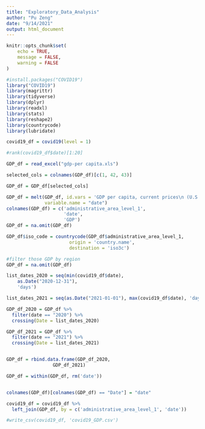 ```yaml
---
title: "Exploratory_Data_Analysis"
author: "Pu Zeng"
date: "9/14/2021"
output: html_document
---
```


```r
knitr::opts_chunk$set(
	echo = TRUE,
	message = FALSE,
	warning = FALSE
)
```


```r
#install.packages("COVID19")
library("COVID19")
library(magrittr)
library(tidyverse)
library(dplyr)
library(readxl)
library(stats)
library(reshape2)
library(countrycode)
library(lubridate)
```

```r
covid19_df = covid19(level = 1)

#rank(covid19_df$date)[1:20]

GDP_df = read_excel("gdp-per capita.xls")

selected_cols = colnames(GDP_df)[c(1, 42, 43)]

GDP_df = GDP_df[selected_cols]

GDP_df = melt(GDP_df, id.vars = 'GDP per capita, current prices\n (U.S. dollars per capita)',
              variable.name = "date")
colnames(GDP_df) = c('administrative_area_level_1',
                     'date',
                     'GDP')
GDP_df = na.omit(GDP_df)

GDP_df$iso_code = countrycode(GDP_df$administrative_area_level_1,
                       origin = 'country.name',
                       destination = 'iso3c')

#filter those GDP by region
GDP_df = na.omit(GDP_df)
```

```r

list_dates_2020 = seq(min(covid19_df$date),
    as.Date("2020-12-31"),
    'days')

list_dates_2021 = seq(as.Date("2021-01-01"), max(covid19_df$date), 'days')

GDP_df_2020 = GDP_df %>% 
  filter(date == "2020") %>% 
  crossing(Date = list_dates_2020)

GDP_df_2021 = GDP_df %>% 
  filter(date == "2021") %>% 
  crossing(Date = list_dates_2021)


GDP_df = rbind.data.frame(GDP_df_2020,
                 GDP_df_2021)

GDP_df = within(GDP_df, rm('date'))


colnames(GDP_df)[colnames(GDP_df) == "Date"] = "date"

```

```r
covid19_df = covid19_df %>% 
  left_join(GDP_df, by = c('administrative_area_level_1', 'date'))

#write_csv(covid19_df, 'covid19_GDP.csv')
```
